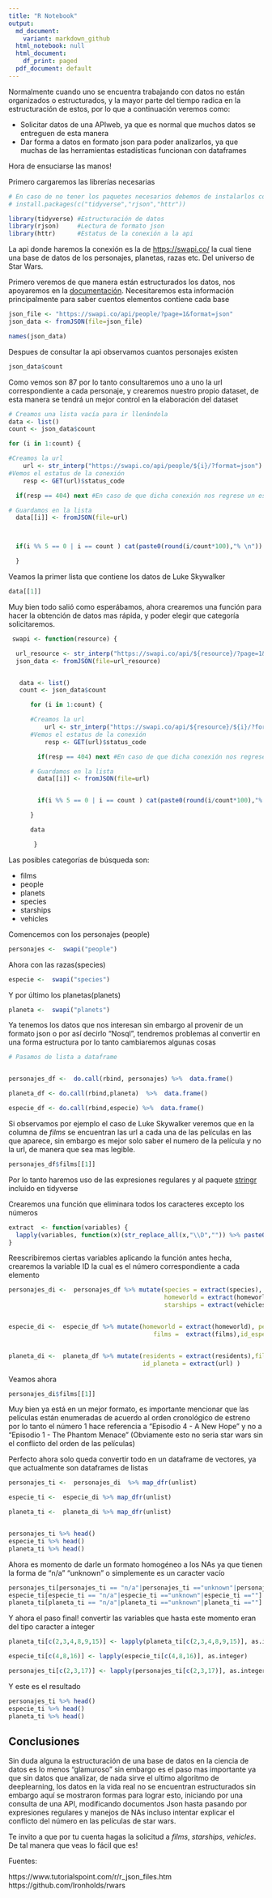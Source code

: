 ```yaml
---
title: "R Notebook"
output:
  md_document:
    variant: markdown_github
  html_notebook: null
  html_document:
    df_print: paged
  pdf_document: default
---
```


Normalmente cuando uno se encuentra trabajando con datos no están organizados o estructurados, y la mayor parte del tiempo radica en la estructuración de estos, por lo que a continuación veremos como:


+ Solicitar datos de una APIweb, ya que es normal que muchos datos se entreguen de esta manera
+ Dar forma a datos en formato json para poder analizarlos, ya que muchas de las herramientas estadísticas funcionan con dataframes

Hora de ensuciarse las manos!


Primero cargaremos las librerías necesarias
```r
# En caso de no tener los paquetes necesarios debemos de instalarlos con los siguientes comandos
# install.packages(c("tidyverse","rjson","httr"))

library(tidyverse) #Estructuración de datos
library(rjson)     #Lectura de formato json
library(httr)      #Estatus de la conexión a la api
```

La api donde haremos la conexión es la de [https://swapi.co/](https://swapi.co/) la cual tiene una base de datos de los personajes, planetas, razas etc. Del universo de Star Wars.

Primero veremos de que manera están estructurados los datos, nos apoyaremos en la [documentación](https://swapi.co/documentation).
Necesitaremos esta información principalmente para saber cuentos elementos contiene cada base

```r
json_file <- "https://swapi.co/api/people/?page=1&format=json"
json_data <- fromJSON(file=json_file)

names(json_data)

```

Despues de consultar la api observamos cuantos personajes existen

```r
json_data$count
```

Como vemos son 87 por lo tanto consultaremos uno a uno la url correspondiente a cada personaje, y crearemos nuestro propio dataset, de esta manera se tendrá un mejor control en la elaboración del dataset


```r


# Creamos una lista vacía para ir llenándola
data <- list()
count <- json_data$count

for (i in 1:count) {

#Creamos la url
    url <- str_interp("https://swapi.co/api/people/${i}/?format=json")
#Vemos el estatus de la conexión
    resp <- GET(url)$status_code

  if(resp == 404) next #En caso de que dicha conexión nos regrese un estatus 404 pasaremos a la siguiente solicitud

# Guardamos en la lista
  data[[i]] <- fromJSON(file=url)



  if(i %% 5 == 0 | i == count ) cat(paste0(round(i/count*100),"% \n")) #Solo para ver el progreso

  }


```


Veamos la primer lista que contiene los datos de Luke Skywalker

```r
data[[1]]
```

Muy bien todo salió como esperábamos, ahora crearemos una función para hacer la obtención de datos mas rápida, y poder elegir que categoría solicitaremos.

```r

 swapi <- function(resource) {

  url_resource <- str_interp("https://swapi.co/api/${resource}/?page=1&format=json")
  json_data <- fromJSON(file=url_resource)


   data <- list()
   count <- json_data$count

      for (i in 1:count) {

      #Creamos la url
          url <- str_interp("https://swapi.co/api/${resource}/${i}/?format=json")
      #Vemos el estatus de la conexión
          resp <- GET(url)$status_code

        if(resp == 404) next #En caso de que dicha conexión nos regrese un estatus 404 pasaremos a la siguiente solicitud

      # Guardamos en la lista
        data[[i]] <- fromJSON(file=url)


        if(i %% 5 == 0 | i == count ) cat(paste0(round(i/count*100),"% \n"))

      }

      data

       }
```

Las posibles categorías de búsqueda son:


+ films
+ people
+ planets
+ species
+ starships
+ vehicles

Comencemos con los personajes (people)

```r


personajes <-  swapi("people")

```

Ahora con las razas(species)

```r
especie <-  swapi("species")

```

Y por último los planetas(planets)
```r
planeta <-  swapi("planets")

```


Ya tenemos los datos que nos interesan sin embargo al provenir de un formato json o por así decirlo "Nosql", tendremos problemas al convertir en una forma estructura por lo tanto cambiaremos algunas cosas

```r
# Pasamos de lista a dataframe


personajes_df <-  do.call(rbind, personajes) %>%  data.frame()

planeta_df <- do.call(rbind,planeta)  %>%  data.frame()

especie_df <- do.call(rbind,especie) %>%  data.frame()

```

Si observamos por ejemplo el caso de Luke Skywalker veremos que en la columna de *films* se encuentran las url a cada una de las películas en las que aparece, sin embargo es mejor solo saber el numero de la película y no la url, de manera que sea mas legible.

```r
personajes_df$films[[1]]
```


Por lo tanto haremos uso de las expresiones regulares y al paquete [stringr](https://resources.rstudio.com/rstudio-cheatsheets/stringr-cheat-sheet) incluido en tidyverse


Crearemos una función que eliminara todos los caracteres excepto los números
```r

extract  <- function(variables) {
  lapply(variables, function(x)(str_replace_all(x,"\\D","")) %>% paste0(collapse = ","))
}


```

Reescribiremos ciertas variables aplicando la función antes hecha, crearemos la variable ID la cual es el número correspondiente a cada elemento

```r

personajes_di <-  personajes_df %>% mutate(species = extract(species), films =  extract(films),
                                           homeworld = extract(homeworld),vehicles = extract(vehicles),
                                           starships = extract(vehicles),id_personajes = extract(url))


especie_di <-  especie_df %>% mutate(homeworld = extract(homeworld), people =  extract(people),
                                        films =  extract(films),id_especie = extract(url) )


planeta_di <-  planeta_df %>% mutate(residents = extract(residents),films =  extract(films),
                                     id_planeta = extract(url) )

```

Veamos ahora
```r
personajes_di$films[[1]]
```

Muy bien ya está en un mejor formato, es importante mencionar que las películas están enumeradas de acuerdo al orden cronológico de estreno por lo tanto el número 1 hace referencia a "Episodio 4 - A New Hope" y no a "Episodio 1 - The Phantom Menace" (Obviamente esto no seria star wars sin el conflicto del orden de las películas)

Perfecto ahora solo queda convertir todo en un dataframe de vectores, ya que actualmente son dataframes de listas

```r

personajes_ti <-  personajes_di  %>% map_dfr(unlist)

especie_ti <-  especie_di %>% map_dfr(unlist)

planeta_ti <-  planeta_di %>% map_dfr(unlist)


personajes_ti %>% head()
especie_ti %>% head()
planeta_ti %>% head()
```

Ahora es momento de darle un formato homogéneo a los NAs  ya que tienen la forma de "n/a" "unknown" o simplemente es un caracter vacío

```r
personajes_ti[personajes_ti == "n/a"|personajes_ti =="unknown"|personajes_ti ==""] <- NA
especie_ti[especie_ti == "n/a"|especie_ti =="unknown"|especie_ti ==""] <- NA
planeta_ti[planeta_ti == "n/a"|planeta_ti =="unknown"|planeta_ti ==""] <- NA

```


Y ahora el paso final! convertir las variables que hasta este momento eran del tipo caracter a integer


```r
planeta_ti[c(2,3,4,8,9,15)] <- lapply(planeta_ti[c(2,3,4,8,9,15)], as.integer)

especie_ti[c(4,8,16)] <- lapply(especie_ti[c(4,8,16)], as.integer)

personajes_ti[c(2,3,17)] <- lapply(personajes_ti[c(2,3,17)], as.integer)
```


Y este es el resultado


```r
personajes_ti %>% head()
especie_ti %>% head()
planeta_ti %>% head()
```


## Conclusiones

Sin duda alguna la estructuración de una base de datos en la ciencia de datos es lo menos "glamuroso" sin embargo es el paso mas importante ya que sin datos que analizar, de nada sirve el ultimo algoritmo de deeplearning, los datos en la vida real no se encuentran estructurados sin embargo aquí se mostraron formas para lograr esto, iniciando por una consulta de una API, modificando documentos Json hasta pasando por expresiones regulares y manejos de NAs incluso intentar explicar el conflicto del número en las películas de star wars.


Te invito a que por tu cuenta hagas la solicitud  a *films*, *starships*, *vehicles*. De tal manera que veas lo fácil que es!



Fuentes:

https://www.tutorialspoint.com/r/r_json_files.htm
https://github.com/Ironholds/rwars

